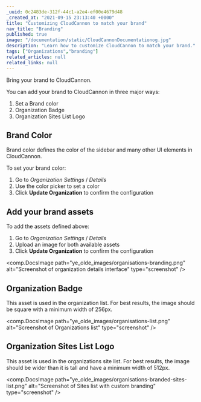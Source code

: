 ```yaml
---
_uuid: 0c2483de-312f-44c1-a2e4-ef00e4679d48
_created_at: "2021-09-15 23:13:40 +0000"
title: "Customizing CloudCannon to match your brand"
nav_title: "Branding"
published: true
image: "/documentation/static/CloudCannonDocumentationog.jpg"
description: "Learn how to customize CloudCannon to match your brand."
tags: ["Organizations","branding"]
related_articles: null
related_links: null
---
```


Bring your brand to CloudCannon.

You can add your brand to CloudCannon in three major ways:

1. Set a Brand color
2. Organization Badge
3. Organization Sites List Logo

## Brand Color
Brand color defines the color of the sidebar and many other UI elements in CloudCannon.

To set your brand color:

1. Go to *Organization Settings* / *Details*
2. Use the color picker to set a color
3. Click **Update Organization** to confirm the configuration

## Add your brand assets
To add the assets defined above:

1. Go to *Organization Settings* / *Details*
2. Upload an image for both available assets
3. Click **Update Organization** to confirm the configuration

<comp.DocsImage path="ye_olde_images/organisations-branding.png" alt="Screenshot of organization details interface" type="screenshot" />

## Organization Badge
This asset is used in the organization list. For best results, the image should be square with a minimum width of 256px.

<comp.DocsImage path="ye_olde_images/organisations-list.png" alt="Screenshot of Organizations list" type="screenshot" />

## Organization Sites List Logo
This asset is used in the organizations site list. For best results, the image should be wider than it is tall and have a minimum width of 512px.

<comp.DocsImage path="ye_olde_images/organisations-branded-sites-list.png" alt="Screenshot of Sites list with custom branding" type="screenshot" />

